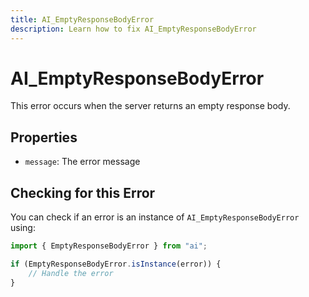 ```yaml
---
title: AI_EmptyResponseBodyError
description: Learn how to fix AI_EmptyResponseBodyError
---
```


# AI_EmptyResponseBodyError
This error occurs when the server returns an empty response body.

## Properties
- `message`: The error message

## Checking for this Error

You can check if an error is an instance of `AI_EmptyResponseBodyError` using:

```typescript
import { EmptyResponseBodyError } from "ai";

if (EmptyResponseBodyError.isInstance(error)) {
    // Handle the error
}
```
